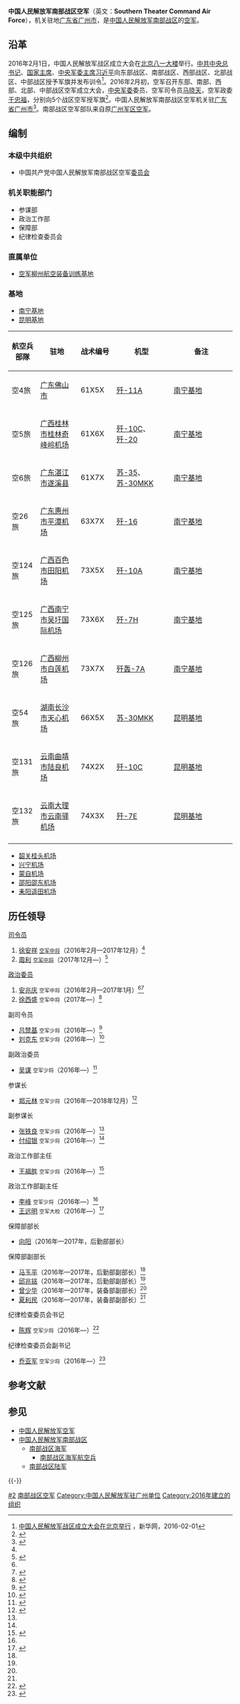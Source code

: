 {{Infobox Military Unit
|unit_name=中国人民解放军南部战区空军
|image=[[File:Air_Force_Flag_of_the_People's_Republic_of_China.svg|120px]]
|caption=[[中国人民解放军军旗|中国人民解放军空军军旗]]
|dates=2016年至今
|country={{PRC}}
|軍種=[[空军|空军]]
|type=中国人民解放军副战区级军种
|role=空中作战、防空作战
|size=
|current_commander_label=[[司令员|司令员]]
|current_commander=[[周利|周利]] <small>[[中国人民解放军中将|空军中将]]</small>
|ceremonial_chief_label=[[政治委员|政治委员]]
|ceremonial_chief=[[徐西盛|徐西盛]] <small>[[中国人民解放军中将|空军中将]]</small>
|command_structure=[[中国人民解放军空军|中国人民解放军空军]]领导机构<br />[[中国人民解放军南部战区|中国人民解放军南部战区]]
|branch=[[中国人民解放军空军|中国人民解放军空军]]
|garrison=[[广东省|广东省]][[广州市|广州市]]
|nickname=
|colors={{color box|#FF0000}}{{color box|#007FFF}} [[红色|红色]]与[[天蓝色|天蓝色]]
|motto=
|equipment=
|march=《[[中国空军进行曲|中国空军进行曲]]》
|patron=
|notable_commanders=
|battles=
|identification_symbol=
|identification_symbol_label=臂章
<!-- Aircraft -->
|aircraft_fighter = [[歼-20|歼-20]]，[[Su-30MKK|Su-30MKK]], [[Su-35|Su-35]], [[殲-7|殲-7]], [[殲-8|殲-8]], [[殲-10|殲-10]], [[殲-11|殲-11]], [[殲-16|殲-16]]
|通用直昇機 = [[直-8|直-8]], [[直-9|直-9]]
}}
{{中华人民共和国军事|hidden=1}}

'''中国人民解放军南部战区空军'''（英文：'''Southern Theater Command Air Force'''），机关驻地[[广东省|广东省]][[广州市|广州市]]，是[[中国人民解放军南部战区|中国人民解放军南部战区]]的[[中国人民解放军空军|空军]]。

==沿革==
2016年2月1日，中国人民解放军战区成立大会在[[北京市|北京]][[八一大楼|八一大楼]]举行。[[中国共产党中央委员会总书记|中共中央总书记]]、[[中华人民共和国主席|国家主席]]、[[中央军委主席|中央军委主席]][[习近平|习近平]]向东部战区、南部战区、西部战区、北部战区、中部战区授予军旗并发布训令<ref>[http://news.xinhuanet.com/politics/2016-02/01/c_1117960554.htm 中国人民解放军战区成立大会在北京举行] {{Wayback|url=http://news.xinhuanet.com/politics/2016-02/01/c_1117960554.htm |date=20170922222113 }}，新华网，2016-02-01</ref>。2016年2月初，空军召开东部、南部、西部、北部、中部战区空军成立大会，[[中央军事委员会|中央军委]]委员、空军司令员[[马晓天|马晓天]]，空军政委[[于忠福|于忠福]]，分别向5个战区空军授军旗<ref name="wy">{{Cite web|url=http://news.163.com/16/0206/16/BF5EB77V00014AED.html|title=徐安祥出任南部战区空军司令员，安兆庆任政委|accessdate=2016-02-06|author=|date=2016-02-06|publisher=网易|language=|archive-url=https://web.archive.org/web/20170107103114/http://news.163.com/16/0206/16/BF5EB77V00014AED.html|archive-date=2017-01-07|dead-url=yes}}</ref>。中国人民解放军南部战区空军机关驻[[广东省|广东省]][[广州市|广州市]]<ref>{{Cite web|url=http://www.gz.gov.cn/gzgov/s2342/201607/fe6d8158beec4041921e1be15f68c7a8.shtml|title=陈建华率团慰问南部战区空军|accessdate=2016-07-29|author=|date=2016-07-29|publisher=中国广州政府|language=|archive-url=https://web.archive.org/web/20170107005053/http://www.gz.gov.cn/gzgov/s2342/201607/fe6d8158beec4041921e1be15f68c7a8.shtml|archive-date=2017-01-07|dead-url=yes}}</ref>。南部战区空军部队来自原[[中国人民解放军空军|广州军区空军]]。

==编制==
===本级中共组织===
* 中国共产党中国人民解放军南部战区空军[[党委|委员会]]

===机关职能部门===
* 参谋部
* 政治工作部
* 保障部
* 纪律检查委员会

===直属单位===
*[[中国人民解放军空军柳州航空装备训练基地|空军柳州航空装备训练基地]]

===基地===
*[[中国人民解放军空军南宁基地|南宁基地]]
*[[中国人民解放军空军昆明基地|昆明基地]]
{| class="wikitable" cellpadding="2" 
|-
! scope="col" width="100"|航空兵部隊
! scope="col" width="250"|驻地
! scope="col" width="100"|战术编号
! scope="col" width="200"|机型
! scope="col" width="450"|备注
|-
|空4旅||[[佛山市|广东佛山市]]|| 61X5X||[[歼-11|歼-11A]]||[[中国人民解放军空军南宁基地|南宁基地]]
|-
|空5旅||[[桂林市|广西桂林市]][[桂林奇峰岭机场|桂林奇峰岭机场]]|| 61X6X||[[歼-10|歼-10C]]、[[歼-20|歼-20]]||[[中国人民解放军空军南宁基地|南宁基地]]
|-
|空6旅||[[湛江市|广东湛江市]][[遂溪县|遂溪县]]|| 61X7X||[[苏-35|苏-35]]、[[苏-30MKK战斗机|苏-30MKK]]||[[中国人民解放军空军南宁基地|南宁基地]]{{coord|21|23|32|N|110|12|12|E|type:airport_region:CN|name=遂溪机场}}
|-
|空26旅||[[惠州市|广东惠州市]][[惠州平潭机场|平潭机场]]|| 63X7X||[[歼-16|歼-16]]||[[中国人民解放军空军南宁基地|南宁基地]]
|-
|空124旅||[[百色市|广西百色市]][[百色巴马机场|田阳机场]]|| 73X5X||[[歼-10|歼-10A]]||[[中国人民解放军空军南宁基地|南宁基地]]
|-
|空125旅||[[南宁市|广西南宁市]][[南宁吴圩国际机场|吴圩国际机场]]|| 73X6X||[[歼-7#殲7ⅡH型|歼-7H]]||[[中国人民解放军空军南宁基地|南宁基地]]
|-
|空126旅||[[柳州市|广西柳州市]][[柳州白莲机场|白莲机场]]|| 73X7X||[[殲轟-7#JH-7A|歼轰-7A]]||[[中国人民解放军空军南宁基地|南宁基地]]
|-
|空54旅||[[长沙市|湖南长沙市]][[天心机场|天心机场]]|| 66X5X||[[苏-30MKK|苏-30MKK]]||[[中国人民解放军空军昆明基地|昆明基地]]
|-
|空131旅||[[曲靖市|云南曲靖市]][[陆良机场|陆良机场]]|| 74X2X||[[歼-10|歼-10C]]||[[中国人民解放军空军昆明基地|昆明基地]]
|-
|空132旅||[[大理市|云南大理市]][[云南驿机场|云南驿机场]]|| 74X3X||[[歼-7#殲7E型|歼-7E]]||[[中国人民解放军空军昆明基地|昆明基地]]
|-
|}

*[[韶关桂头机场|韶关桂头机场]]{{coord|24|58|35|N|113|25|33|E|type:airport_region:CN|name=韶关桂头机场}}
*[[兴宁机场|兴宁机场]]{{coord|24|08|52|N|115|45|46|E|type:airport_region:CN|name=兴宁机场}}
*[[蒙自机场|蒙自机场]]
*[[邵阳邵东机场|邵阳邵东机场]]
*[[耒阳遥田机场|耒阳遥田机场]]

==历任领导==
{{col-begin}}
{{col-2}}
; [[司令员|司令员]]
# [[徐安祥|徐安祥]] <small>[[中国人民解放军中将|空军中将]]</small>（2016年2月—2017年12月）<ref name=wy/>
# [[周利|周利]] <small>[[中国人民解放军中将|空军中将]]</small>（2017年12月—）<ref>{{cite web |title=少将周利新职务披露，系首位执掌省军区的空军将领 |url=http://www.bjnews.com.cn/feature/2018/12/10/529202.html |website=新京报 |accessdate=2018-12-11 |date=2018-12-10 |archive-date=2020-11-04 |archive-url=https://web.archive.org/web/20201104115953/http://www.bjnews.com.cn/feature/2018/12/10/529202.html |dead-url=no }}</ref>

{{col-2}}

; [[政治委员|政治委员]]
# [[安兆庆|安兆庆]] <small>空军中将</small>（2016年2月—2017年1月）<ref name=wy/><ref>{{Cite web|url=http://www.thepaper.cn/newsDetail_forward_1605410|title=长安街知事：沈金龙安兆庆朱生岭晋升中将半年后再进步|author=|date=2017-01-21|publisher=澎湃新闻|language=|accessdate=2017-01-21|archive-date=2020-11-29|archive-url=https://web.archive.org/web/20201129015842/http://www.thepaper.cn/newsDetail_forward_1605410|dead-url=no}}</ref>
# [[徐西盛|徐西盛]] <small>空军中将</small>（2017年—）<ref>{{Cite web|url=http://www.thepaper.cn/newsDetail_forward_1711400|title=五大战区空军军政主官配齐，徐西盛郭普校到任|author=|date=澎湃新闻|publisher=2017-06-17|language=|accessdate=2017-06-17|archive-date=2020-11-04|archive-url=https://web.archive.org/web/20201104172520/http://www.thepaper.cn/newsDetail_forward_1711400|dead-url=no}}</ref>

{{col-end}}

{{col-begin}}
{{col-2}}
; 副司令员
*[[吕赞基|吕赞基]] <small>空军少将</small>（2016年—）<ref>{{Cite web|url=http://news.163.com/16/0729/10/BT4R0FFV00014SEH.html|title=空军少将吕赞基任南部战区空军副司令员|author=|date=2016-07-29|publisher=网易|language=|accessdate=2016-07-29|archive-url=https://web.archive.org/web/20170107103119/http://news.163.com/16/0729/10/BT4R0FFV00014SEH.html|archive-date=2017-01-07|dead-url=yes}}</ref>
*[[刘克东|刘克东]] <small>空军少将</small>（2016年—）<ref name=liukd>{{Cite web|url=http://www.thepaper.cn/newsDetail_forward_1748709|title=刘克东少将已担任南部战区空军副司令员|author=|date=2017-08-01|publisher=澎湃新闻|language=|accessdate=2017-08-01|archive-date=2020-11-29|archive-url=https://web.archive.org/web/20201129020828/http://www.thepaper.cn/newsDetail_forward_1748709|dead-url=no}}</ref>

{{col-2}}

; 副政治委员
*[[吴谋|吴谋]] <small>空军少将</small>（2016年—）<ref>{{Cite web|url=http://www.gxeea.cn/view/content_722_20809.htm|title=南部战区空军副政委吴谋少将一行来我院交流招飞工作|author=|date=2016-12-16|publisher=广西招生考试网|language=|accessdate=2016-12-16|archive-date=2020-12-07|archive-url=https://web.archive.org/web/20201207125811/https://www.gxeea.cn/view/content_722_20809.htm|dead-url=no}}</ref>

{{col-end}}

{{col-begin}}
{{col-2}}
;参谋长
*[[郑元林|郑元林]] <small>空军少将</small>（2016年—2018年12月）<ref name=zhengyl>{{Cite web|url=http://www.thepaper.cn/newsDetail_forward_1428083|title=郑元林任南部战区空军参谋长，张铁良任副参谋长|author=|date=2016-02-01|publisher=澎湃新闻|language=|accessdate=2016-02-01|archive-date=2020-11-29|archive-url=https://web.archive.org/web/20201129040120/http://www.thepaper.cn/newsDetail_forward_1428083|dead-url=no}}</ref>

;副参谋长
*[[张铁良|张铁良]] <small>空军少将</small>（2016年—）<ref name=zhengyl/>
*[[付绍银|付绍银]] <small>空军少将</small>（2016年—）<ref name=liukd/>

{{col-2}}
;政治工作部主任
*[[王福胜|王福胜]] <small>空军少将</small>（2016年—）<ref>{{Cite web|url=http://news.ifeng.com/a/20160410/48409074_0.shtml|title=王福胜少将任南部战区空军政治工作部主任|author=|date=2016-04-10|publisher=凤凰网|language=|accessdate=2016-04-10|archive-date=2019-05-13|archive-url=https://web.archive.org/web/20190513233015/http://news.ifeng.com/a/20160410/48409074_0.shtml|dead-url=no}}</ref>

;政治工作部副主任
*[[李峰_(空军)|李峰]] <small>空军少将</small>（2016年—）<ref name=youey/>
*[[王远明|王远明]] <small>空军大校</small>（2016年—）<ref>{{Cite web|url=http://news.ifeng.com/a/20160729/49687433_0.shtml|title=谈建明任南部战区参谋长助理，王远明任南空政工部副主任|author=|date=2016-07-29|publisher=凤凰网|language=|accessdate=2016-07-29|archive-date=2019-05-13|archive-url=https://web.archive.org/web/20190513092212/http://news.ifeng.com/a/20160729/49687433_0.shtml|dead-url=no}}</ref>

{{col-end}}


{{col-begin}}
{{col-2}}
;保障部部长
*[[向阳|向阳]]（2016年—2017年，后勤部部长）

;保障部副部长
*[[马玉平|马玉平]]（2016年—2017年，后勤部副部长）<ref name=youey/>
*[[邱兆铭|邱兆铭]]（2016年—2017年，后勤部副部长）<ref name=liukd/>
*[[曾少华|曾少华]]（2016年—2017年，装备部副部长）<ref name=youey/>
*[[夏利民|夏利民]]（2016年—2017年，装备部副部长）<ref name=liukd/>

{{col-2}}
;纪律检查委员会书记
*[[陈辉_(空军)|陈辉]] <small>空军少将</small>（2016年—）<ref name=youey>{{Cite web|url=http://ps.k12china.com/material/commonJsp/plug_site/info/info.do?method=infoLook&param=navigateId=13443,productId=177&infoId=65809|title=战区空军纪委陈辉书记到幼儿园慰问|author=|date=2016-06-02|publisher=南部战区空军直属机关幼儿园|language=|accessdate=2016-06-02|archive-date=2020-11-18|archive-url=https://web.archive.org/web/20201118081152/https://ps.k12china.com/material/commonJsp/plug_site/info/info.do?method=infoLook&param=navigateId=13443,productId=177&infoId=65809|dead-url=no}}</ref>

;纪律检查委员会副书记
*[[乔亚军|乔亚军]] <small>空军少将</small>（2016年—）<ref>{{Cite web|url=https://www.zhijiandoukou.com/mp/wutknff.html|title=南方杂志记者带你“直面”贪官狱中生活|author=|date=2016-08-30|publisher=指尖网|language=|accessdate=2016-08-30|archive-url=https://web.archive.org/web/20170818133911/https://www.zhijiandoukou.com/mp/wutknff.html|archive-date=2017-08-18|dead-url=yes}}</ref>

{{col-end}}

==参考文献==
{{Reflist|30em}}

== 参见 ==
{{Portal|中华人民共和国|军事航空|广州}}
* [[中国人民解放军空军|中国人民解放军空军]]
* [[中国人民解放军南部战区|中国人民解放军南部战区]]
** [[中国人民解放军南部战区海军|南部战区海军]]
*** [[中国人民解放军南部战区海军航空兵|南部战区海军航空兵]]
** [[中国人民解放军南部战区陆军|南部战区陆军]]

{{-}}
{{PLA Military Region}}
{{中国人民解放军空军}}
{{中国人民解放军机场|南}}

[[Category:中国人民解放军各战区空军|#2]]
[[Category:南部战区空军|]]
[[Category:中国人民解放军驻广州单位|Category:中国人民解放军驻广州单位]]
[[Category:2016年建立的组织|Category:2016年建立的组织]]